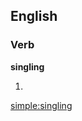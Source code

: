 
==English==

===Verb===
'''singling'''

# {{present participle of|[[single]]}}

[[simple:singling]]